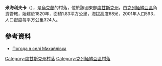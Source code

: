 {{coord|49|6|21|N|38|34|11|E|scale:100000|display=title}}

'''米海利夫卡'''（{{lang-uk|Михайлівка}}），是[[烏克蘭|烏克蘭]]的村落，位於該國東部[[盧甘斯克州|盧甘斯克州]]，由[[克列緬納亞區|克列緬納亞區]]負責管轄，始建於1820年，面積1.83平方公里，海拔高度68米，2001年人口593，人口密度每平方公里324人。

==參考資料==
* [http://weather.in.ua/ua/lyganskaja/15926 Погода в селі Михайлівка] {{Wayback|url=http://weather.in.ua/ua/lyganskaja/15926 |date=20210123173916 }}

{{DEFAULTSORT:Михайлівка}}
[[Category:盧甘斯克州村落|Category:盧甘斯克州村落]]
[[Category:克列緬納亞區村落|Category:克列緬納亞區村落]]


{{Luhansk-geo-stub}}
